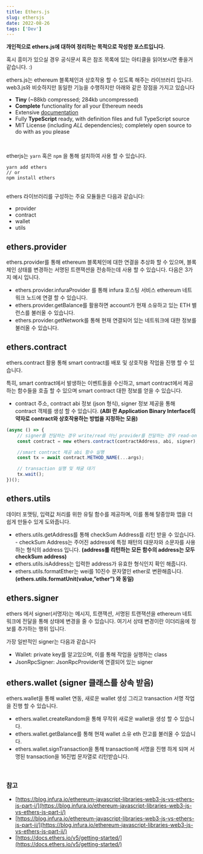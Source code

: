```yaml
---
title: Ethers.js
slug: ethersjs
date: 2022-08-26
tags: ['Dev']
---
```


**개인적으로 ethers.js에 대하여 정리하는 목적으로 작성한 포스트입니다.**

혹시 흥미가 있으실 경우 공식문서 혹은 참조 목록에 있는 아티클을 읽어보시면 좋을거 같습니다. :)

ethers.js는 ethereum 블록체인과 상호작용 할 수 있도록 해주는 라이브러리 입니다. web3.js와 비슷하지만 동일한 기능을 수행하지만 아래와 같은 장점을 가지고 있습니다

- **Tiny** (~88kb compressed; 284kb uncompressed)
- **Complete** functionality for all your Ethereum needs
- Extensive [documentation](https://docs.ethers.io/)
- Fully **TypeScript** ready, with definition files and full TypeScript source
- MIT License (including *ALL* dependencies); completely open source to do with as you please

<br />

etherjs는 `yarn` 혹은 `npm` 을 통해 설치하여 사용 할 수 있습니다.

```
yarn add ethers
// or
npm install ethers
```

<br />
ethers 라이브러리를 구성하는 주요 모듈들은 다음과 같습니다:

- provider
- contract
- wallet
- utils

## ethers.provider

ethers.provider를 통해 ethereum 블록체인에 대한 연결을 추상화 할 수 있으며, 블록체인 상태를 변경하는 서명된 트랜잭션을 전송하는데 사용 할 수 있습니다. 다음은 3가지 예시 입니다.

- ethers.provider.infuraProvider 를 통해 infura 호스팅 서비스 ethereum 네트워크 노드에 연결 할 수 있습니다.
- ethers.provider.getBalance를 활용하면 account가 현재 소유하고 있는 ETH 밸런스를 불러올 수 있습니다.
- ethers.provider.getNetwork를 통해 현재 연결되어 있는 네트워크에 대한 정보를 불러올 수 있습니다.

## ethers.contract

ethers.contract 활용 통해 smart contract를 배포 및 상호작용 작업을 진행 할 수 있습니다.

특히, smart contract에서 발생하는 이벤트들을 수신하고, smart contract에서 제공하는 함수들을 호출 할 수 있으며 smart contract 대한 정보를 얻을 수 있습니다.

- contract 주소, contract abi 정보 (json 형식), signer 정보 제공을 통해 contract 객체를 생성 할 수 있습니다. <b>(ABI 란 Application Binary Interface의 약자로 contract와 상호작용하는 방법을 지정하는 모음)</b>

```jsx
(async () => {
	// signer를 전달하는 경우 write/read 아닌 provider를 전달하는 경우 read-only
	const contract = new ethers.contract(contractAddress, abi, signer);

	//smart contract 제공 abi 함수 실행
	const tx = await contract.METHOD_NAME(...args);

	// transaction 실행 및 채굴 대기
	tx.wait();
})();
```

## ethers.utils

데이터 포맷팅, 입력값 처리를 위한 유틸 함수를 제공하며, 이를 통해 탈중앙화 앱을 더 쉽게 만들수 있게 도와줍니다.

- ethers.utils.getAddress를 통해 checkSum Address를 리턴 받을 수 있습니다. - checkSum Address는 주어진 address에 특정 패턴의 대문자와 소문자를 사용하는 형식의 address 입니다. <b>(address를 리턴하는 모든 함수의 address는 모두 checkSum address)</b>
- ethers.utils.isAddress는 입력한 address가 유효한 형식인지 확인 해줍니다.
- ethers.utils.formatEther는 wei를 10진수 문자열인 ether로 변환해줍니다. <b>(ethers.utils.formatUnit(value,”ether”) 와 동일)</b>

## ethers.signer

ethers 에서 signer(서명자)는 메시지, 트랜잭션, 서명된 트랜잭션을 ethereum 네트워크에 전달을 통해 상태에 변경을 줄 수 있습니다. 여기서 상태 변경이란 이더리움에 정보를 추가하는 행위 입니다.

가장 일반적인 signer는 다음과 같습니다

- Wallet: private key를 알고있으며, 이를 통해 작업을 실행하는 class
- JsonRpcSigner: JsonRpcProvider에 연결되어 있는 signer

## ethers.wallet (signer 클래스를 상속 받음)

ethers.wallet을 통해 wallet 연동, 새로운 wallet 생성 그리고 transaction 서명 작업을 진행 할 수 있습니다.

- ethers.wallet.createRandom을 통해 무작위 새로운 wallet을 생성 할 수 있습니다.
- ethers.wallet.getBalance를 통해 현재 wallet 소유 eth 잔고를 불러올 수 있습니다.
- ethers.wallet.signTransaction을 통해 transaction에 서명을 진행 하게 되며 서명된 transaction을 16진법 문자열로 리턴받습니다.

<br />

### 참고

- [https://blog.infura.io/ethereum-javascript-libraries-web3-js-vs-ethers-js-part-i/](https://blog.infura.io/ethereum-javascript-libraries-web3-js-vs-ethers-js-part-i/)
- [https://blog.infura.io/ethereum-javascript-libraries-web3-js-vs-ethers-js-part-ii/](https://blog.infura.io/ethereum-javascript-libraries-web3-js-vs-ethers-js-part-ii/)
- [https://docs.ethers.io/v5/getting-started/](https://docs.ethers.io/v5/getting-started/)

